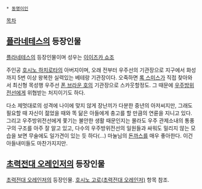  * [[동명이인]]

[[목차]]

== [[플라네테스]]의 등장인물 ==
[[플라네테스]]의 등장인물이며 성우는 [[이이즈카 쇼조]]

주인공 [[호시노 하치로타]]의 아버지이며, 오래 전부터 우주선의 기관장으로 지구에서 화성까지 5번 이상 왕복한 실력있는 베테랑 기관장이다. 오죽하면 [[록 스미스]]가 직접 찾아와서  최신형 목성행 우주선 [[폰 브라운 호]]의 기관장으로 스카웃할정도. 그 때문에 [[우주방위전선]]에게 위협받는 처지이기도 하다.

다소 제멋대로의 성격에 나이에 맞지 않게 장난끼가 다분한 중년의 아저씨지만, 그래도 필요할 때 자신이 젊었을 때와 똑 닮은 아들에게 충고를 할 만큼의 연륜을 지니고 있다. 그리고 우주방위전선에게 쫓기는 불안한 생활 때문인지는 몰라도 우주 관제소내의 통풍구의 구조를 아주 잘 알고 있고, 다수의 우주방위전선의 일원들과 싸워도 밀리지 않는 모습을 보면 무술에도 일가견이 있는 듯 하다(…) 마눌님의 [[돈까스]]를 매우 좋아한다. 이건 아들내미들도 마찬가지지만. 

== [[초력전대 오레인저]]의 등장인물 ==
[[초력전대 오레인저]]의 등장인물. [[호시노 고로(초력전대 오레인저)]] 항목 참조.
